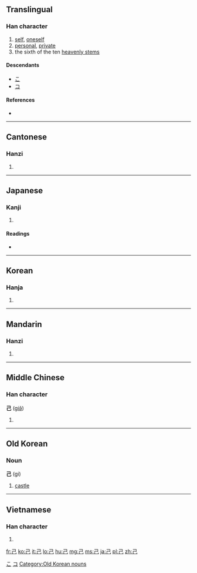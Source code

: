 {{also|已|巳}}
==Translingual==
{{stroke order|strokes=3}}
{{stroke order|type=animate}}

===Han character===
{{Han char|rn=49|rad=己|as=00|sn=3|four=1771<sub>7</sub>|canj=尸山 (SU)}}

# [[self]], [[oneself]]
# [[personal]], [[private]]
# the sixth of the ten [[w:Heavenly Stems|heavenly stems]]

====Descendants====
* [[こ]]
* [[コ]]

====References====
* {{Han ref|kx=0326.090|dkj=08742|dj=0630.100|hdz=20983.050|uh=5DF1|ud=24049|bh=A476|bd=42102}}

[[Category:Han characters from which hiragana were derived|こ]]
[[Category:Han characters from which katakana were derived|コ]]

----

==Cantonese==

===Hanzi===
{{yue-hanzi|jyut=[[gei2]]|y=[[gei2]]}}

# {{defn|Cantonese|sort=己00}}

----

==Japanese==

===Kanji===
{{ja-kanji|grade=6|rs=己00}}

# {{defn|Japanese|sort=己00}}

====Readings====

* {{ja-readings|on=[[き]] (ki), [[こ]] (ko)|kun=[[おのれ]] (onore), [[つちのと]] (tsuchinoto)}}

----

==Korean==

===Hanja===
{{ko-hanja|hangeul=기|rv=gi|mr=ki}}

# {{defn|Korean|sort=己00}}

----

==Mandarin==

===Hanzi===
{{cmn-hanzi|pin=[[jǐ]] ([[ji3]])|wg=chi<sup>3</sup>}}

# {{defn|Mandarin|sort=己00}}

----

==Middle Chinese==

===Han character===
'''己''' ([[giə̌]])

# {{defn|Middle Chinese|sort=己00}}

----

==Old Korean==

===Noun===
'''己''' (gi)

# {{Baekje}} [[castle]]

[[Category:Old Korean nouns]]

----

==Vietnamese==

===Han character===
{{vi-hantu|[[kỷ]], [[kỉ]]|rs=己00}}

# {{defn|Vietnamese|sort=己00}}

[[fr:己]]
[[ko:己]]
[[it:己]]
[[lo:己]]
[[hu:己]]
[[mg:己]]
[[ms:己]]
[[ja:己]]
[[pl:己]]
[[zh:己]]